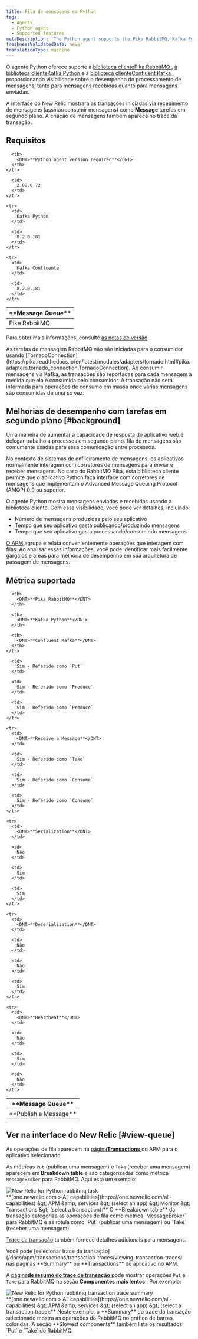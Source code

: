 ```yaml
---
title: Fila de mensagens em Python
tags:
  - Agents
  - Python agent
  - Supported features
metaDescription: 'The Python agent supports the Pika RabbitMQ, Kafka Python, and Confluent Kafka client libraries, giving you insight into the performance of your message processing.'
freshnessValidatedDate: never
translationType: machine
---
```





O agente Python oferece suporte à [biblioteca cliente<DNT>Pika</DNT> <DNT>RabbitMQ</DNT> ](https://pypi.python.org/pypi/pika), [à biblioteca cliente<DNT>Kafka</DNT> <DNT>Python</DNT> ](https://pypi.python.org/pypi/kafka-python)e à [biblioteca cliente<DNT>Confluent</DNT> <DNT>Kafka</DNT> ](https://pypi.org/project/confluent-kafka/), proporcionando visibilidade sobre o desempenho do processamento de mensagens, tanto para mensagens recebidas quanto para mensagens enviadas.

A interface do New Relic mostrará as transações iniciadas via recebimento de mensagens (assinar/consumir mensagens) como <DNT>**Message**</DNT> tarefas em segundo plano. A criação de mensagens também aparece no trace da transação.

## Requisitos

<table>
  <thead>
    <tr>
      <th width={150}>
        <DNT>**Message Queue**</DNT>
      </th>

      <th>
        <DNT>**Python agent version required**</DNT>
      </th>
    </tr>
  </thead>

  <tbody>
    <tr>
      <td>
        Pika RabbitMQ
      </td>

      <td>
        2.88.0.72
      </td>
    </tr>

    <tr>
      <td>
        Kafka Python
      </td>

      <td>
        8.2.0.181
      </td>
    </tr>

    <tr>
      <td>
        Kafka Confluente
      </td>

      <td>
        8.2.0.181
      </td>
    </tr>
  </tbody>
</table>

Para obter mais informações, consulte [as notas de versão](/docs/release-notes/agent-release-notes/python-release-notes).

<Callout variant="caution">
  As tarefas de mensagem RabbitMQ não são iniciadas para o consumidor usando [TornadoConnection](https://pika.readthedocs.io/en/latest/modules/adapters/tornado.html#pika.adapters.tornado_connection.TornadoConnection).
</Callout>

<Callout variant="caution">
  Ao consumir mensagens via Kafka, as transações são reportadas para cada mensagem à medida que ela é consumida pelo consumidor. A transação não será informada para operações de consumo em massa onde várias mensagens são consumidas de uma só vez.
</Callout>

## Melhorias de desempenho com tarefas em segundo plano [#background]

Uma maneira de aumentar a capacidade de resposta do aplicativo web é delegar trabalho a processos em segundo plano. fila de mensagens são comumente usadas para essa comunicação entre processos.

No contexto de sistemas de enfileiramento de mensagens, os aplicativos normalmente interagem com corretores de mensagens para enviar e receber mensagens. No caso do RabbitMQ Pika, esta biblioteca cliente permite que o aplicativo Python faça interface com corretores de mensagens que implementam o Advanced Message Queuing Protocol (AMQP) 0.9 ou superior.

O agente Python mostra mensagens enviadas e recebidas usando a biblioteca cliente. Com essa visibilidade, você pode ver detalhes, incluindo:

* Número de mensagens produzidas pelo seu aplicativo
* Tempo que seu aplicativo gasta publicando/produzindo mensagens
* Tempo que seu aplicativo gasta processando/consumindo mensagens

[O APM](#view-queue) agrupa e relata convenientemente operações que interagem com filas. Ao analisar essas informações, você pode identificar mais facilmente gargalos e áreas para melhoria de desempenho em sua arquitetura de passagem de mensagens.

## Métrica suportada

<table>
  <thead>
    <tr>
      <th width={150}>
        <DNT>**Message Queue**</DNT>
      </th>

      <th>
        <DNT>**Pika RabbitMQ**</DNT>
      </th>

      <th>
        <DNT>**Kafka Python**</DNT>
      </th>

      <th>
        <DNT>**Confluent Kafka**</DNT>
      </th>
    </tr>
  </thead>

  <tbody>
    <tr>
      <td>
        <DNT>**Publish a Message**</DNT>
      </td>

      <td>
        Sim - Referido como `Put`
      </td>

      <td>
        Sim - Referido como `Produce`
      </td>

      <td>
        Sim - Referido como `Produce`
      </td>
    </tr>

    <tr>
      <td>
        <DNT>**Receive a Message**</DNT>
      </td>

      <td>
        Sim - Referido como `Take`
      </td>

      <td>
        Sim - Referido como `Consume`
      </td>

      <td>
        Sim - Referido como `Consume`
      </td>
    </tr>

    <tr>
      <td>
        <DNT>**Serialization**</DNT>
      </td>

      <td>
        Não
      </td>

      <td>
        Sim
      </td>

      <td>
        Sim
      </td>
    </tr>

    <tr>
      <td>
        <DNT>**Deserialization**</DNT>
      </td>

      <td>
        Não
      </td>

      <td>
        Não
      </td>

      <td>
        Sim
      </td>
    </tr>

    <tr>
      <td>
        <DNT>**Heartbeat**</DNT>
      </td>

      <td>
        Não
      </td>

      <td>
        Sim
      </td>

      <td>
        Não
      </td>
    </tr>
  </tbody>
</table>

## Ver na interface do New Relic [#view-queue]

As operações de fila aparecem na [página<DNT>**Transactions**</DNT> ](/docs/apm/applications-menu/monitoring/transactions-dashboard)do APM para o aplicativo selecionado.

As métricas `Put` (publicar uma mensagem) e `Take` (receber uma mensagem) aparecem em <DNT>**Breakdown table**</DNT> e são categorizadas como métrica `MessageBroker` para RabbitMQ. Aqui está um exemplo:

<img title="screen-rabbitmq-transaction.png" alt="New Relic for Python rabbitmq task" src={apmRabbitmqTransactionTask} />

<figcaption>
  <DNT>**[one.newrelic.com &gt; All capabilities](https://one.newrelic.com/all-capabilities) &amp;gt; APM &amp;amp; services &amp;gt; (select an app) &amp;gt; Monitor &amp;gt; Transactions &amp;gt; (select a transaction):**</DNT> O <DNT>**Breakdown table**</DNT> da transação categoriza as operações de fila como métrica `MessageBroker` para RabbitMQ e as rotula como `Put` (publicar uma mensagem) ou `Take` (receber uma mensagem).
</figcaption>

[Trace da transação](/docs/apm/transactions/transaction-traces/transaction-traces) também fornece detalhes adicionais para mensagens.

<Callout variant="tip">
  Você pode [selecionar trace da transação](/docs/apm/transactions/transaction-traces/viewing-transaction-traces) nas páginas <DNT>**Summary**</DNT> ou <DNT>**Transactions**</DNT> do aplicativo no APM.
</Callout>

A [página**de resumo do trace de transação** ](/docs/apm/transactions/transaction-traces/transaction-traces-trace-details-page)pode mostrar operações `Put` e `Take` para RabbitMQ na seção **Componentes mais lentos** . Por exemplo:

<img title="screen-rabbitmq-trace-slowest.png" alt="New Relic for Python rabbitmq transaction trace summary" src={apmRabbitMqTransactionTraceSummary} />

<figcaption>
  <DNT>**[one.newrelic.com &gt; All capabilities](https://one.newrelic.com/all-capabilities) &amp;gt; APM &amp;amp; services &amp;gt; (select an app) &amp;gt; (select a transaction trace):**</DNT> Neste exemplo, o <DNT>**Summary**</DNT> do trace da transação selecionado mostra as operações do RabbitMQ no gráfico de barras coloridas. A seção <DNT>**Slowest components**</DNT> também lista os resultados `Put` e `Take` do RabbitMQ.
</figcaption>